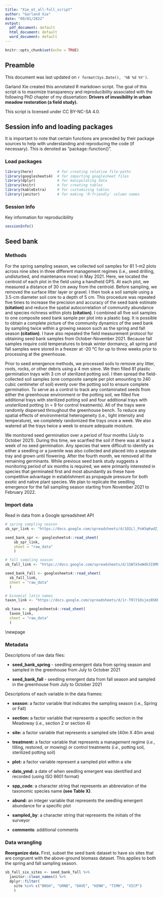 ```yaml
---
title: "Xie_et_all-full_script"
author: "Garland Xie"
date: "09/01/2022"
output:
  pdf_document: default
  html_document: default
  word_document: default
---
```


```r
knitr::opts_chunk$set(echo = TRUE)
```

## Preamble

This document was last updated on `r format(Sys.Date(), '%B %d %Y')`.

Garland Xie created this annotated R markdown script. The goal of this script is to maximize transparency and reproducibility associated with the following PhD chapter of my dissertation: **Drivers of invasibility in urban meadow restoration (a field study).**

This script is licensed under CC BY-NC-SA 4.0.

## Session info and loading packages

It is important to note that certain functions are preceded by their package sources to help with understanding and reproducing the code (if necessary). This is denoted as "package::function()".

### Load packages

```r
library(here)           # for creating relative file-paths
library(googlesheets4)  # for importing googlesheet files
library(dplyr)          # for manipulating data
library(knitr)          # for creating tables
library(kableExtra)     # for customizing tables
library(janitor)        # for making 'R-friendly' column names

```

### Session Info

Key information for reproducibility

```r
sessionInfo()

```

## Seed bank

### Methods

For the spring sampling season, we collected soil samples for 81 1-m2 plots across nine sites in three different management regimes (i.e., seed drilling, undisturbed, and maintenance mow) in May 2021. Here, we located the centroid of each plot in the field using a handheld GPS. At each plot, we measured a distance of 30 cm away from the centroid. Before sampling, we removed the surface litter layer or gravel. I then took a soil sample using a 3.5-cm diameter soil core to a depth of 5 cm. This procedure was repeated five times to increase the precision and accuracy of the seed bank estimate **(citation)** and reduce the spatial autocorrelation of community abundance and species richness within plots **(citation)**. I combined all five soil samples to one composite seed bank sample per plot into a plastic bag. It is possible to obtain a complete picture of the community dynamics of the seed bank by sampling twice within a growing season such as the spring and fall season **(citation)**. I have also repeated the field measurement protocol for obtaining seed bank samples from October-November 2021. Because fall samples require cold temperatures to break winter dormancy, all spring and fall samples were stored in a freezer at -20 ℃ for up to three weeks prior to processing at the greenhouse. 

Prior to seed emergence methods, we processed soils to remove any litter, roots, rocks, or other debris using a 4 mm sieve. We then filled 81 plastic germination trays with 3 cm of sterilized potting soil. I then spread the field-collected soil samples (one composite sample per plot amounting to 240 cubic centimeter of soil) evenly over the potting soil to ensure complete germination. To serve as a control to track any contaminated seeds from either the greenhouse environment or the potting soil, we filled five additional trays with sterilized potting soil and four additional trays with unsterilized potting (n = 9 for control treatments). All of the trays were randomly dispersed throughout the greenhouse bench. To reduce any spatial effects of environmental heterogeneity (i.e., light intensity and temperature), we completely randomized the trays once a week. We also watered all the trays twice a week to ensure adequate moisture. 

We monitored seed germination over a period of four months (July to October 2021). During this time, we scarified the soil if there was at least a week of no seed germination. Any species that were difficult to identify as either a seedling or a juvenile was also collected and placed into a separate tray and grown until flowering. After the fourth month, we removed all the remaining germinants. While previous seed bank study suggests a monitoring period of six months is required, we were primarily interested in species that germinated first and most abundantly as these have competitive advantage in establishment as propagule pressure for both exotic and native plant species. We plan to replicate the seedling emergence for the fall sampling season starting from November 2021 to February 2022. 

### Import data

Read in data from a Google spreadsheet API

```r
# spring sampling season
sb_spr_link <- "https://docs.google.com/spreadsheets/d/1O1Ll_PsW3qKwdZ_xnTrDKT_kGnpLGvtUKBQ73zvvBBM/edit?usp=sharing"

seed_bank_spr <- googlesheets4::read_sheet(
    sb_spr_link, 
    sheet = "raw_data"
    )
```

```r
# fall sampling season
sb_fall_link <- "https://docs.google.com/spreadsheets/d/1SWlk5eWdk3IOMFS9nv61p1HW-Tw4K3yR-tAIkAMlzs4/edit?usp=sharing"

seed_bank_fall <- googlesheets4::read_sheet(
  sb_fall_link, 
  sheet = "raw_data"
  )

```

```r

# binomial latin names
taxon_link <- "https://docs.google.com/spreadsheets/d/1r-T9lY1Osjez8SKKoCUHRi5ftbHBvgFn2Xk-IPqc0z4/edit?usp=sharing"

sb_taxa <- googlesheets4::read_sheet(
  taxon_link, 
  sheet = "raw_data"
  )

```

\\newpage

### Metadata

Descriptions of raw data files:

-   **seed_bank_spring** - seedling emergent data from spring season and sampled in the greenhouse from July to October 2021

-   **seed_bank_fall** - seedling emergent data from fall season and sampled in the greenhouse from July to October 2021

Descriptions of each variable in the data frames:

-   **season**: a factor variable that indicates the sampling season (i.e., Spring or Fall)

-   **section:** a factor variable that represents a specific section in the Meadoway (*i.e.*, section 2 or section 4)

-   **site:** a factor variable that represents a sampled site (40m X 40m area)

-   **treatment:** a factor variable that represents a management regime (*i.e.*, tilling, restored, or mowing) or control treatments (*i.e.*, potting soil, sterilized potting soil)

-   **plot:** a factor variable represent a sampled plot within a site

-   **date_ymd:** a date of when seedling emergent was identified and recorded (using ISO 8601 format)

-   **spp_code**: a character string that represents an abbreviation of the taxonomic species name **(see Table X)**.

-   **abund:** an integer variable that represents the seedling emergent abundance for a specific plot

-   **sampled_by**: a character string that represents the initials of the surveyor

-   **comments**: additional comments

### Data wrangling

**Reorganize data.** First, subset the seed bank dataset to have six sites that are congruent with the above-ground biomass dataset. This applies to both the spring and fall sampling season.

```r
sb_fall_six_sites <- seed_bank_fall %>%
  janitor::clean_names() %>%
  dplyr::filter(
    site %in% c("BNSH", "GRNB", "DAVE", "KENN", "TIMH", "VICP")
    ) 
```
